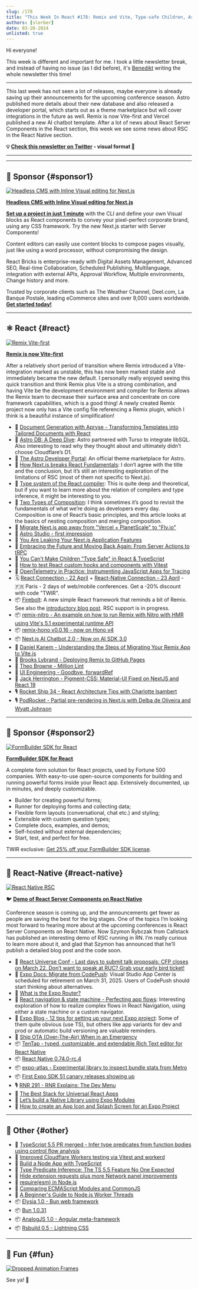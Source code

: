 ```yaml
---
slug: /178
title: "This Week In React #178: Remix and Vite, Type-safe Children, Astro DB, React Compiler, Firebolt, Vitest, Composition, Remix Nitro, RSC in React Native, TenTap, Expo Atlas, TypeScript, Elysia..."
authors: [slorber]
date: 03-20-2024
unlisted: true
---
```


Hi everyone!

This week is different and important for me. I took a little newsletter break, and instead of having no issue (as I did before), it's [Benedikt](https://twitter.com/bndkt) writing the whole newsletter this time!

---

This last week has not seen a lot of releases, maybe everyone is already saving up their announcements for the upcoming conference season. Astro published more details about their new database and also released a developer portal, which starts out as a theme marketplace but will cover integrations in the future as well. Remix is now Vite-first and Vercel published a new AI chatbot template. After a lot of news about React Server Components in the React section, this week we see some news about RSC in the React Native section.

<!-- truncate -->

**💡 [Check this newsletter on Twitter](https://slo.im/thread) - visual format 🎨**

---


<Support />

---

## 💸 Sponsor {#sponsor1}

[![Headless CMS with Inline Visual editing for Next.js](/emails/issues/169/reactbricks.jpg)](https://reactbricks.com?utm_source=twir&utm_campaign=twir_2024&utm_medium=email)

**[Headless CMS with Inline Visual editing for Next.js](https://reactbricks.com?utm_source=twir&utm_campaign=twir_2024&utm_medium=email)**

[**Set up a project in just 1 minute**](https://reactbricks.com/sign-up?utm_source=twir&utm_campaign=twir_2024&utm_medium=email) with the CLI and define your own Visual blocks as React components to convey your pixel-perfect corporate brand, using any CSS framework. Try the new Next.js starter with Server Components!

Content editors can easily use content blocks to compose pages visually, just like using a word processor, without compromising the design.

React Bricks is enterprise-ready with Digital Assets Management, Advanced SEO, Real-time Collaboration, Scheduled Publishing, Multilanguage, integration with external APIs, Approval Workflow, Multiple environments, Change history and more.

Trusted by corporate clients such as The Weather Channel, Deel.com, La Banque Postale, leading eCommerce sites and over 9,000 users worldwide.  
[**Get started today!**](https://reactbricks.com/sign-up?utm_source=twir&utm_campaign=twir_2024&utm_medium=email)

---

## ⚛️ React {#react}

[![Remix Vite-first](/emails/issues/178/remix_heart_vite.jpg)](https://twitter.com/markdalgleish/status/1770224011831890036)

[**Remix is now Vite-first**](https://twitter.com/markdalgleish/status/1770224011831890036)

After a relatively short period of transition where Remix introduced a Vite-integration marked as unstable, this has now been marked stable and immediately became the new default. I personally really enjoyed seeing this quick transition and think Remix plus Vite is a strong combination, and having Vite be the development environment and compiler for Remix allows the Remix team to decrease their surface area and concentrate on core framework capabilities, which is a good thing! A newly created Remix project now only has a Vite config file referencing a Remix plugin, which I think is a beautiful instance of simplification!

- 💸 [Document Generation with Apryse - Transforming Templates into Tailored Documents with React](https://apryse.com/blog/docx-generation-from-templates-react?utm_source=email&utm_medium=newsletter&utm_campaign=thisweekinreact4)
- 📜 [Astro DB: A Deep Dive](https://astro.build/blog/astro-db-deep-dive/): Astro partnered with Turso to integrate libSQL. Also interesting to read why they thought about and ultimately didn’t choose Cloudflare’s D1.
- 📜 [The Astro Developer Portal](https://astro.build/blog/dev-portal/): An official theme marketplace for Astro.
- 📜 [How Next.js breaks React Fundamentals](https://ondrejvelisek.github.io/how-nextjs-breaks-react-fundamentals/): I don’t agree with the title and the conclusion, but it’s still an interesting exploration of the limitations of RSC (most of them not specific to Next.js).
- 📜 [Type system of the React compiler](https://www.recompiled.dev/blog/type-system/): This is quite deep and theoretical, but if you want to learn more about the relation of compilers and type inference, it might be interesting to you.
- 📜 [Two Types of Composition](https://kyleshevlin.com/two-types-of-composition/): I think sometimes it’s good to revisit the fundamentals of what we’re doing as developers every day. Composition is one of React’s basic principles, and this article looks at the basics of nesting composition and merging composition.
- 📜 [Migrate Next.js app away from "Vercel + PlanetScale" to "Fly.io"](https://www.crispyscript.com/articles/13)
- 📜 [Astro Studio - first impression](https://maciekpalmowski.dev/blog/astro-studio-first-impression/)
- 📜 [You Are Leaking Your Next.js Application Features](https://www.rexforde.com/blog/conditional-render-problem)
- 📜 [Embracing the Future and Moving Back Again: From Server Actions to tRPC](https://documenso.com/blog/removing-server-actions)
- 📜 [You Can't Make Children "Type Safe" in React & TypeScript](https://www.totaltypescript.com/type-safe-children-in-react-and-typescript)
- 📜 [How to test React custom hooks and components with Vitest](https://www.thisdot.co/blog/how-to-test-react-custom-hooks-and-components-with-vitest)
- 📜 [OpenTelemetry in Practice: Instrumenting JavaScript Apps for Tracing](https://marmelab.com/blog/2024/03/14/opentelemetry-in-practice-instrumenting-javascript-apps-for-tracing.html)
- 🗓 [React Connection - 22 April](https://reactconnection.io/) + [React-Native Connection - 23 April](https://reactnativeconnection.io/) - 🇫🇷 Paris - 2 days of web/mobile conferences. Get a -20% discount with code "TWIR".
- 📦 [Firebolt](https://firebolt.dev/): A new simple React framework that reminds a bit of Remix. See also the [introductory blog post](https://firebolt.dev/blog/introducing-firebolt). RSC support is in progress.
- 📦 [remix-nitro - An example on how to run Remix with Nitro with HMR using Vite's 5.1 experimental runtime API](https://github.com/alessandrojcm/remix-nitro)
- 📦 [remix-hono v0.0.16 - now on Hono v4](https://github.com/sergiodxa/remix-hono/releases/tag/v0.0.16)
- 📦 [Next.js AI Chatbot 2.0 - Now on AI SDK 3.0](https://vercel.com/changelog/next-js-ai-chatbot-2-0)
- 🎥 [Daniel Kanem - Understanding the Steps of Migrating Your Remix App to Vite.js](https://www.youtube.com/watch?v=CTgQhNFqn5E)
- 🎥 [Brooks Lybrand - Deploying Remix to GitHub Pages](https://www.youtube.com/watch?v=EO_-KwSslWQ)
- 🎥 [Theo Browne - Million Lint](https://youtu.be/fcY9TthQnI4?si=bROdHJmIumw24AlO)
- 🎥 [UI Engineering - Goodbye, forwardRef](https://www.youtube.com/watch?v=m4QbeS9BTNU)
- 🎥 [Jack Herrington - Pigment-CSS: Material-UI Fixed on NextJS and React 19](https://www.youtube.com/watch?v=fyja_ldjxwA)
- 🎙️ [Rocket Ship 34 - React Architecture Tips with Charlotte Isambert](https://share.transistor.fm/s/48a4b223)
- 🎙️ [PodRocket - Partial pre-rendering in Next.js with Delba de Oliveira and Wyatt Johnson](https://podrocket.logrocket.com/partial-pre-rendering-next-js-delba-oliveira-wyatt-johnson)

<SubscribeFormEmbed placement="middle" />

---

## 💸 Sponsor {#sponsor2}

[![FormBuilder SDK for React](/emails/issues/171/tripetto.jpg)](https://tripetto.com/sdk/this-week-in-react/?utm_source=thisweekinreact&utm_medium=sponsor&utm_campaign=sdk)

**[FormBuilder SDK for React](https://tripetto.com/sdk/this-week-in-react/?utm_source=thisweekinreact&utm_medium=sponsor&utm_campaign=sdk)**

A complete form solution for React projects, used by Fortune 500 companies. With easy-to-use open-source components for building and running powerful forms inside your React app. Extensively documented, up in minutes, and deeply customizable.

- Builder for creating powerful forms;
- Runner for deploying forms and collecting data;
- Flexible form layouts (conversational, chat etc.) and styling;
- Extensible with custom question types;
- Complete docs, examples, and demos;
- Self-hosted without external dependencies;
- Start, test, and perfect for free.

TWIR exclusive: [Get 25% off your FormBuilder SDK license](https://tripetto.com/sdk/this-week-in-react/?utm_source=thisweekinreact&utm_medium=sponsor&utm_campaign=sdk).

---

## 📱 React-Native {#react-native}

[![React Native RSC](/emails/issues/178/rn_rsc.jpg)](https://github.com/mui/material-ui/tree/master/packages/pigment-css-react)

🐦 [**Demo of React Server Components on React Native**](https://twitter.com/SzymonRybczak/status/1769747995862384756)

Conference season is coming up, and the announcements get fewer as people are saving the best for the big stages. One of the topics I’m looking most forward to hearing more about at the upcoming conferences is React Server Components on React Native. Now Szymon Rybczak from Callstack has published an interesting demo of RSC running in RN. I’m really curious to learn more about it, and glad that Szymon has announced that he’ll publish a detailed blog post and the code soon.

- 💸 [React Universe Conf - Last days to submit talk proposals: CFP closes on March 22. Don’t want to speak at RUC? Grab your early bird ticket!](https://www.reactuniverseconf.com/?utm_campaign=React_Universe_Conf&utm_source=email&utm_content=This_Week_in_React)
- 📖 [Expo Docs: Migrate from CodePush](https://docs.expo.dev/eas-update/codepush/): Visual Studio App Center is scheduled for retirement on March 31, 2025. Users of CodePush should start thinking about alternatives.
- 📜 [What is the Expo Router?](https://www.themorrow.digital/blog/what-is-the-expo-router)
- 📜 [React navigation & state machine - Perfecting app flows](https://www.bam.tech/article/react-navigation-state-machine-perfecting-app-flows): Interesting exploration of how to realize complex flows in React Navigation, using either a state machine or a custom navigator.
- 📜 [Expo Blog - 12 tips for setting up your next Expo project](https://expo.dev/blog/12-tips-for-setting-up-your-next-expo-project): Some of them quite obvious (use TS), but others like app variants for dev and prod or automatic build versioning are valuable reminders.
- 📜 [Ship OTA (Over-The-Air) When in an Emergency](https://www.callstack.com/blog/ship-over-the-air-when-in-an-emergency)
- 📦 [TenTap - typed, customizable, and extendable Rich Text editor for React Native](https://github.com/10play/10tap-editor)
- 📦 [React Native 0.74.0-rc.4](https://github.com/facebook/react-native/releases/tag/v0.74.0-rc.4)
- 📦 [expo-atlas - Experimental library to inspect bundle stats from Metro](https://github.com/byCedric/expo-atlas)
- 📦 [First Expo SDK 51 canary releases showing up](https://www.npmjs.com/package/expo/v/51.0.0-canary-20240318-dd8f245)
- 🎙️ [RNR 291 - RNR Explains: The Dev Menu](https://reactnativeradio.com/episodes/rnr-291-rnr-explains-the-dev-menu)
- 🎥 [The Best Stack for Universal React Apps](https://www.youtube.com/watch?v=2yvjgwTZOUY)
- 🎥 [Let’s build a Native Library using Expo Modules](https://www.youtube.com/watch?v=UczTzTBYRhA)
- 🎥 [How to create an App Icon and Splash Screen for an Expo Project](https://www.youtube.com/watch?v=QSNkU7v0MPc)

---

## 🔀 Other {#other}

- 👀 [TypeScript 5.5 PR merged - Infer type predicates from function bodies using control flow analysis](https://github.com/microsoft/TypeScript/pull/57465)
- 📜 [Improved Cloudflare Workers testing via Vitest and workerd](https://blog.cloudflare.com/workers-vitest-integration/)
- 📜 [Build a Node App with TypeScript](https://www.totaltypescript.com/typescript-and-node)
- 📜 [Type Predicate Inference: The TS 5.5 Feature No One Expected](https://www.totaltypescript.com/type-predicate-inference)
- 📜 [Hide extension requests plus more Network panel improvements](https://developer.chrome.com/blog/network-panel-improvements?hl=en)
- 📜 [require(esm) in Node.js](https://joyeecheung.github.io/blog/2024/03/18/require-esm-in-node-js/)
- 📜 [Comparing ECMAScript Modules and CommonJS](https://wanago.io/2024/03/18/ecmascript-modules-esm-commonjs/)
- 📜 [A Beginner's Guide to Node.js Worker Threads](https://betterstack.com/community/guides/scaling-nodejs/nodejs-workers-explained/)
- 📦 [Elysia 1.0 - Bun web framework](https://elysiajs.com/blog/elysia-10)
- 📦 [Bun 1.0.31](https://bun.sh/blog/bun-v1.0.31)
- 📦 [AnalogJS 1.0 - Angular meta-framework](https://dev.to/analogjs/announcing-analogjs-10-19an)
- 📦 [Rsbuild 0.5 - Lightning CSS](https://rsbuild.dev/community/releases/v0-5)

---

## 🤭 Fun {#fun}

[![Dropped Animation Frames](/emails/issues/178/meme.jpg)](https://github.com/mui/material-ui/tree/master/packages/pigment-css-react)

See ya! 👋
